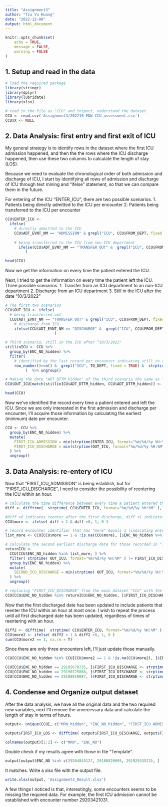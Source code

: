 ```yaml
---
title: "Assignment3"
author: "Tzu Yu Huang"
date: "2022-12-08"
output: html_document
---
```


```r
knitr::opts_chunk$set(
	echo = TRUE,
	message = FALSE,
	warning = FALSE
)
```

## 1. Setup and read in the data

```r
# load the required package
library(stringr)
library(dplyr)
library(lubridate)
library(xlsx)    

# read in the file as "CCU" and inspect, understand the dataset 
CCU <- read.csv('Assignment3/202210-EDW-CCU_assessment.csv')
CCU$X <- NULL
```

## 2. Data Analysis: first entry and first exit of ICU

My general strategy is to identify rows in the dataset where the first ICU admission happened, and then the the rows where the ICU discharge happened, then use these two columns to calculate the length of stay (LOS).

Because we need to evaluate the chronological order of both admission and discharge of ICU, I start by identifying all rows of admission and discharge of ICU through text mining and "ifelse" statement, so that we can compare them in the future. 

For entering of the ICU "ENTER_ICU", there are two possible scenarios.
  1. Patients being directly admitted to the ICU per encounter
  2. Patients being transferred to the ICU per encounter

```r
CCU$ENTER_ICU <- 
  ifelse(
    # directly admitted to the ICU
    CCU$ADT_EVNT_NM == "ADMISSION" & grepl("ICU", CCU$FROM_DEPT, fixed = TRUE), CCU$ADT_DTTM_hidden,
    
    # being transferred to the ICU from non-ICU department
      ifelse(CCU$ADT_EVNT_NM == "TRANSFER OUT" &  grepl("ICU", CCU$FROM_DEPT, fixed = TRUE) == FALSE &  grepl("ICU", CCU$TO_DEPT, fixed = TRUE) , CCU$ADT_DTTM_hidden, NA)
         )

head(CCU)
```

Now we get the information on every time the patient entered the ICU.

Next, I tried to get the information on every time the patient left the ICU. Three possible scenarios.
  1. Transfer from an ICU department to an non-ICU department
  2. Discharge from an ICU department
  3. Still in the ICU after the date “10/3/2022"

```r
# The first two scenarios
CCU$OUT_ICU <- ifelse(
  # being transferred out
  CCU$ADT_EVNT_NM == "TRANSFER OUT" & grepl("ICU", CCU$FROM_DEPT, fixed = TRUE) & grepl("ICU", CCU$TO_DEPT, fixed = TRUE)== FALSE, CCU$ADT_DTTM_hidden, 
    # discharge from ICU
    ifelse(CCU$ADT_EVNT_NM == "DISCHARGE" &  grepl("ICU", CCU$FROM_DEPT, fixed = TRUE) , CCU$ADT_DTTM_hidden,  NA )
                      )

# Third scenario, still in the ICU after “10/3/2022"
stillinICU <- CCU %>% 
  group_by(ENC_NO_hidden) %>%
  filter(
    # identified by the last record per encounter indicating still in the ICU, and earlier than “10/3/2022"
    row_number()==n() &  grepl("ICU", TO_DEPT, fixed = TRUE) &  strptime( ADT_DTTM_hidden, format="%m/%d/%y %H:%M" ) < strptime( "10/3/22", format="%m/%d/%y" )
         )  %>% ungroup()

# Making the date "ADT_DTTM_hidden" of the third scenario the same as "OUT_ICU" in the main dataset "CCU"
CCU$OUT_ICU[match(stillinICU$ADT_DTTM_hidden, CCU$ADT_DTTM_hidden)] <- CCU$ADT_DTTM_hidden[match(stillinICU$ADT_DTTM_hidden, CCU$ADT_DTTM_hidden)]

head(CCU)
```

Now we've identified the record every time a patient entered and left the ICU. Since we are only interested in the first admission and discharge per encounter, I'll acquire those information by calculating the earliest (minimum) date per encounter.

```r
CCU <- CCU %>% 
  group_by(ENC_NO_hidden) %>%
  mutate(
    FIRST_ICU_ADMISSION = min(strptime(ENTER_ICU, format="%m/%d/%y %H:%M"), na.rm = T), 
    FIRST_ICU_DISCHARGE = min(strptime(OUT_ICU, format="%m/%d/%y %H:%M"), na.rm = T)
  ) %>%
  ungroup()
```

## 3. Data Analysis: re-entery of ICU

Now that "FIRST_ICU_ADMISSION" is being establish, but for "FIRST_ICU_DISCHARGE", I need to consider the possibility of reentering the ICU within an hour.

```r
# calculate the time difference between every time a patient entered the ICU "ENTER_ICU" and the earliest time they left the ICU "FIRST_ICU_DISCHARGE".
diff <- difftime(  strptime( CCU$ENTER_ICU, format="%m/%d/%y %H:%M" ), CCU$FIRST_ICU_DISCHARGE, units = "hours")

#diff >0 indicates reenter after the first discharge, diff <1 indicates the reenter is within 1 hour of the first discharge.
CCU$more <- ifelse( diff < 1 & diff >0, 1, 0 )

# record encounter identifier that has "more" equals 1 (indicating enter the ICU at least the second time)
list_more <- CCU[CCU$more == 1 & !is.na(CCU$more), ]$ENC_NO_hidden %>% unique()

# calculate the second earliest discharge date for those recorded in "list_more" 
returnICU <- 
  CCU[CCU$ENC_NO_hidden %in% list_more, ] %>%
  filter( strptime( OUT_ICU, format="%m/%d/%y %H:%M" ) != FIRST_ICU_DISCHARGE ) %>%
  group_by(ENC_NO_hidden) %>%
  mutate( 
    SECOND_ICU_DISCHARGE = min(strptime( OUT_ICU, format="%m/%d/%y %H:%M" ), na.rm = T)
  ) %>%
  ungroup()

# replacing "FIRST_ICU_DISCHARGE" from the main dataset "CCU" with the acquired "SECOND_ICU_DISCHARGE" from dataset "returnICU". Encounter identifier "ENC_NO_hidden" used as leverage.
CCU[CCU$ENC_NO_hidden %in% returnICU$ENC_NO_hidden, ]$FIRST_ICU_DISCHARGE <- returnICU$SECOND_ICU_DISCHARGE[match(CCU[CCU$ENC_NO_hidden %in% list_more, ]$ENC_NO_hidden, returnICU$ENC_NO_hidden )]
```

Now that the first discharged date has been updated to include patients that reenter the ICU within an hour at most once. I wish to repeat the process until all first discharged date has been updated, regardless of times of reentering with an hour.

```r
diff2 <- difftime(  strptime( CCU$ENTER_ICU, format="%m/%d/%y %H:%M" ), CCU$FIRST_ICU_DISCHARGE, units = "hours")
CCU$more2 <- ifelse( diff2 < 1 & diff2 >0, 1, 0 )
sum(CCU$more2 == 1, na.rm = T)
```

Since there are only three encounters left, I'll just update those manually.

```r
CCU[CCU$ENC_NO_hidden %in% CCU[CCU$more2 == 1 & !is.na(CCU$more2), ]$ENC_NO_hidden, ]

CCU[CCU$ENC_NO_hidden == 29195678735, ]$FIRST_ICU_DISCHARGE <- strptime( "9/20/21 16:35", format="%m/%d/%y %H:%M" )
CCU[CCU$ENC_NO_hidden == 29190725868, ]$FIRST_ICU_DISCHARGE <- strptime( "4/23/21 9:36", format="%m/%d/%y %H:%M" )
CCU[CCU$ENC_NO_hidden == 29188010087, ]$FIRST_ICU_DISCHARGE <- strptime( "3/26/21 14:14", format="%m/%d/%y %H:%M" )
```

## 4. Condense and Organize output dataset

After the data analysis, we have all the original data and the two required new variables,  next I'll remove the unnecessary data and calculate the length of stay in terms of hours. 

```r
output<- unique(CCU[, c("MRN_hidden", "ENC_NO_hidden", "FIRST_ICU_ADMISSION", "FIRST_ICU_DISCHARGE")])

output$FIRST_ICU_LOS <- difftime( output$FIRST_ICU_DISCHARGE, output$FIRST_ICU_ADMISSION, units = "hours") %>% floor() %>% as.numeric()

colnames(output)[1:2] <- c("MRN", "ENC_NO")
```

Double check if my results agree with those in file "Template".

```r
output[output$ENC_NO %in% c(29204845127, 29188820095, 29192933522), ]
```

It matches. Write a xlsx file with the output file.

```r
write.xlsx(output, 'Assignment3_Result.xlsx')
```

A few things I noticed is that, interestingly, some encounters seems to be missing the required data. For example, the first ICU admission cannot be established with encounter number 29203421031. 



